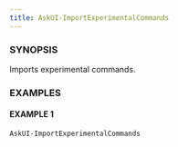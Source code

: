 ```yaml
---
title: AskUI-ImportExperimentalCommands
---
```



### SYNOPSIS

Imports experimental commands.

### EXAMPLES

#### EXAMPLE 1



```powershell
AskUI-ImportExperimentalCommands
```

